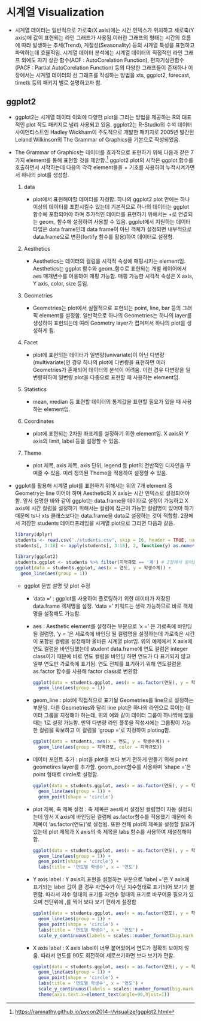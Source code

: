 # 시계열 Visualization

-   시계열 데이터는 일반적으로 가로축(X axis)에는 시간 인덱스가 위치하고 세로축(Y axis)에 값이 표현되는 라인 그래프가 사용됨.이러한 그래프의 형태는 시간의 흐름에 따라 발생하는 추세(Trend), 계절성(Seasonality) 등의 시계열 특성을 표현하고 파악하는데 효율적임. 시계열 데이터 분석에는 시계열 데이터의 직접적인 라인 그래프 외에도 자기 상관 함수(ACF : AutoCorelation Function), 편자기상관함수(PACF : Partial AutoCorelation Function) 등의 다양한 그래프들이 존재하나 이 장에서는 시계열 데이터의 선 그래프를 작성하는 방법을 xts, ggplot2, forecast, timetk 등의 패키지 별로 설명하고자 함.

## ggplot2

-   ggplot2는 시계열 데이터 이외에 다양한 plot을 그리는 방법을 제공하는 R의 대표적인 plot 작도 패키지로 널리 사용되고 있음. ggplot2는 R-Studio의 수석 데이터 사이언티스트인 Hadley Wickham이 주도적으로 개발한 패키지로 2005년 발간된 Leland Wilkinson의 The Grammar of Graphics을 기본으로 작성되었음.

-   The Grammar of Graphics는 데이터를 효과적으로 표현하기 위해 다음과 같은 7가지 element를 통해 표현할 것을 제안함.[^visualization-1] ggplot2 plot의 시작은 ggplot 함수를 호출하면서 시작하는데 다음의 각각 element들을 + 기호를 사용하여 누적시켜가면서 하나의 plot를 생성함.

    1.  data

        -   plot에서 표현해야할 데이터를 지정함. 하나의 ggplot2 plot 안에는 하나 이상의 데이터를 포함시킬수 있는데 기본적으로 하나의 데이터는 ggplot 함수에 포함되어야 하며 추가적인 데이터를 표현하기 위해서는 +로 연결되는 geom\_ 함수에 설정하여 사용할 수 있음. ggplot에서 지원하는 데이터 타입은 data frame인데 data frame이 아닌 객체가 설정되면 내부적으로 data.frame으로 변환(fortify 함수를 활용)하여 데이터로 설정함.

    2.  Aesthetics

        -   Aesthetics는 데이터의 컬럼을 시각적 속성에 매핑시키는 element임. Aesthetics는 ggplot 함수와 geom_함수로 표현되는 개별 레이어에서 aes 매개변수를 이용하여 매핑 가능함. 매핑 가능한 시각적 속성은 X axis, Y axis, color, size 등임.

    3.  Geometries

        -   Geometries는 plot에서 실질적으로 표현되는 point, line, bar 등의 그래픽 element를 설정함. 일반적으로 하나의 Geometries는 하나의 layer를 생성하여 표현되는데 여러 Geometry layer가 겹쳐져서 하나의 plot을 생성하게 됨.

    4.  Facet

        -   plot에 표현되는 데이터가 일변량(univariate)이 아닌 다변량(multivariate)인 경우 하나의 plot에 다변량을 표현하면 여러 Geometries가 혼재되어 데이터의 분석이 어려움. 이런 경우 다변량을 일변량화하여 일변량 plot을 다중으로 표현할 때 사용하는 element임.

    5.  Statistics

        -   mean, median 등 표현할 데이터의 통계값을 표현할 필요가 있을 때 사용하는 element임.

    6.  Coordinates

        -   plot에 표현되는 2차원 좌표계를 설정하기 위한 element임. X axis와 Y axis의 limit, label 등을 설정할 수 있음.

    7.  Theme

        -   plot 제목, axis 제목, axis 단위, legend 등 plot의 전반적인 디자인을 꾸며줄 수 있음. 미리 정의된 Theme을 적용하여 설정할 수 있음.

-   ggplot를 활용해 시계열 plot를 표현하기 위해서는 위의 7개 element 중 Geometry는 line 이어야 하며 Aesthetic의 X axis는 시간 인덱스로 설정되어야 함. 앞서 설명한 바와 같이 ggplot는 data.frame을 데이터로 설정이 가능하고 X axis에 시간 컬럼을 설정하기 위해서는 컬럼에 접근이 가능한 컬럼명이 있어야 하기 때문에 ts나 xts 클래스보다는 data.frame을 data로 설정하는 것이 적합함. 2장에서 저장한 students 데이터프레임을 시계열 plot으로 그리면 다음과 같음.

    ```r
    library(dplyr)
    students <- read.csv('./students.csv', skip = 16, header = TRUE, na = '-', strip.white = TRUE, stringsAsFactors = TRUE)
    students[, 3:18] <- apply(students[, 3:18], 2, function(y) as.numeric(gsub(",", "", y)))
    ```

    ```r
    library(ggplot2)
    students.ggplot <- students %>% filter(지역규모 == '계') # 2장에서 읽어들인 students data.frame에서 합계만 filtering
    ggplot(data = students.ggplot, aes(x = 연도, y = 학생수계)) +
      geom_line(aes(group = 1))
    ```

    -   ggplot 문법 설명 및 plot 수정

        -   'data =' : ggplot를 사용하여 플로팅하기 위한 데이터가 저장된 data.frame 객체명을 설정. 'data =' 키워드는 생략 가능하므로 바로 객체명을 설정해도 가능함.

        -   aes : Aesthetic element를 설정하는 부분으로 'x =' 은 가로축에 바인딩 될 컬럼명, 'y = '은 세로축에 바인딩 될 컬럼명을 설정하는데 가로축은 시간이 포함된 컬럼을 설정해야 올바른 시계열 plot임. 위의 예제에서 X axis에 연도 컬럼을 바인딩했는데 student data.frame에 연도 컬럼은 integer class이기 때문에 바로 연도 컬럼을 바인딩 하면 연도가 다 표기되지 않고 일부 연도만 가로축에 표기됨. 연도 전체를 표기하기 위해 연도컬럼을 as.factor 함수를 사용해 factor class로 변환함

            ```r
            ggplot(data = students.ggplot, aes(x = as.factor(연도), y = 학생수계)) +
              geom_line(aes(group = 1))
            ```

        -   geom_line : plot에 직접적으로 표기될 Geometries를 line으로 설정하는 부분임. 다른 Geometries와 달리 line plot은 하나의 라인으로 묶이는 데이터 그룹을 지정해야 하는데, 위의 예와 같이 데이터 그룹이 하나밖에 없을때는 1로 설정 가능함. 만약 다변량 라인 플롯을 작성시에는 그룹핑이 가능한 컬럼을 확보하고 이 컬럼을 'group ='로 지정하여 ploting함.

            ```r
            ggplot(data = students, aes(x = 연도, y = 학생수계)) +
              geom_line(aes(group = 지역규모, color = 지역규모))
            ```

        -   데이터 포인트 추가 : plot을 plot을 보다 보기 편하게 만들기 위해 point geometires layer를 추가함. geom_point함수를 사용하며 'shape ='은 point 형태로 circle로 설정함.

            ```r
            ggplot(data = students.ggplot, aes(x = as.factor(연도), y = 학생수계)) +
              geom_line(aes(group = 1)) + 
              geom_point(shape = 'circle')
            ```

        -   plot 제목, 축 제목 설정 : 축 제목은 aes에서 설정된 컬럼명이 자동 설정되는데 앞서 X axis에 바인딩된 컬럼에 as.factor함수를 적용했기 때문에 축 제목이 'as.factor(연도)'로 설정됨. 또한 전체 plot의 제목을 설정할 필요가 있는데 plot 제목과 X axis의 축 제목을 labs 함수를 사용하여 재설정해야 함.

            ```r
            ggplot(data = students.ggplot, aes(x = as.factor(연도), y = 학생수계)) +
              geom_line(aes(group = 1)) + 
              geom_point(shape = 'circle') +
              labs(title = '연도별 학생수', x = '연도')
            ```

        -   Y axis label : Y axis의 표현을 설정하는 부분으로 'label ='은 Y axis에 표기되는 label 값이 클 경우 자연수가 아닌 지수형태로 표기되어 보기가 불편함. 따라서 지수 형태의 표기를 자연수 형태의 표기로 바꾸어줄 필요가 있으며 천단위에 ,를 찍어 보다 보기 편하게 설정함

            ```r
            ggplot(data = students.ggplot, aes(x = as.factor(연도), y = 학생수계)) +
              geom_line(aes(group = 1)) + 
              geom_point(shape = 'circle') +
              labs(title = '연도별 학생수', x = '연도') +
              scale_y_continuous(labels = scales::number_format(big.mark = ','))
            ```

        -   X axis label : X axis label이 너무 붙어있어서 연도가 정확히 보이지 않음. 따라서 연도를 90도 회전하여 세로쓰기하면 보다 보기가 편함.

            ```r
            ggplot(data = students.ggplot, aes(x = as.factor(연도), y = 학생수계)) +
              geom_line(aes(group = 1)) + 
              geom_point(shape = 'circle') +
              labs(title = '연도별 학생수', x = '연도') +
              scale_y_continuous(labels = scales::number_format(big.mark = ',')) + 
              theme(axis.text.x=element_text(angle=90,hjust=1))
            ```

[^visualization-1]: <https://ramnathv.github.io/pycon2014-r/visualize/ggplot2.html>

